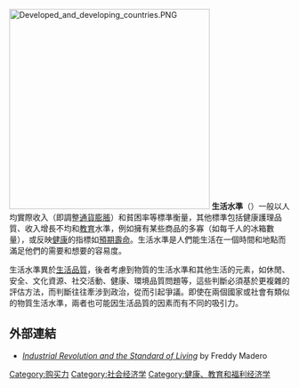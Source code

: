 {{NoteTA
|1=zh:生活水平; zh-tw:生活水準;zh-cn:生活水平; zh-hk:生活水平
|2=zh:水準; zh-tw:水準; zh-cn:水平; zh-hk:水平
}}
[[File:Developed_and_developing_countries.PNG|360px]]
'''生活水準'''（{{lang-en|Standard of living}}）一般以人均實際收入（即調整[[通貨膨脹|通貨膨脹]]）和貧困率等標準衡量，其他標準包括健康護理品質、收入增長不均和[[教育|教育]]水準，例如擁有某些商品的多寡（如每千人的冰箱數量），或反映[[健康|健康]]的指標如[[預期壽命|預期壽命]]。生活水準是人們能生活在一個時間和地點而滿足他們的需要和想要的容易度。

生活水準異於[[生活品質|生活品質]]，後者考慮到物質的生活水準和其他生活的元素，如休閒、安全、文化資源、社交活動、健康、環境品質問題等，這些判斷必須基於更複雜的評估方法，而判斷往往牽涉到政治，從而引起爭議。即使在兩個國家或社會有類似的物質生活水準，兩者也可能因生活品質的因素而有不同的吸引力。

==外部連結==
*[http://www.econlib.org/library/Enc/IndustrialRevolutionandtheStandardofLiving.html ''Industrial Revolution and the Standard of Living''] {{WebCite|url=https://www.webcitation.org/6HZxzfc3K?url=http://www.econlib.org/library/Enc/IndustrialRevolutionandtheStandardofLiving.html |date=20130623013053 |dateformat=iso }} by Freddy Madero

{{Authority control}}
[[Category:购买力|Category:购买力]]
[[Category:社会经济学|Category:社会经济学]]
[[Category:健康、教育和福利经济学|Category:健康、教育和福利经济学]]